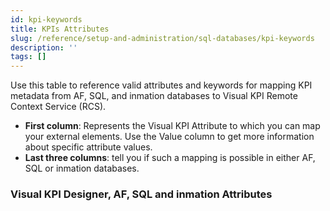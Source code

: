 ```yaml
---
id: kpi-keywords
title: KPIs Attributes
slug: /reference/setup-and-administration/sql-databases/kpi-keywords
description: ''
tags: []
---
```



Use this table to reference valid attributes and keywords for mapping KPI metadata from AF, SQL, and inmation databases to Visual KPI Remote Context Service (RCS).

- **First column**: Represents the Visual KPI Attribute to which you can map your external elements. Use the Value column to get more information about specific attribute values.
- **Last three columns**: tell you if such a mapping is possible in either AF, SQL or inmation databases.

### Visual KPI Designer, AF, SQL and inmation Attributes

<JsonToTable jsonData={table} />